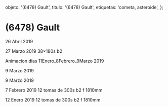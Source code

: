 
  objeto: '(6478) Gault',
  titulo: '(6478) Gault',
  etiquetas: 'cometa, asteroide',
};

# (6478) Gault

<Imagen
  src="registro/6478-gault_20190426_9_6478-gault_20190426_i88.jpg"
  fecha="20190426"
/>

 26 Abril 2019

<Imagen
  src="registro/6478-gault_20190327_8_6478-gault_20190327_i88.jpg"
  fecha="20190327"
/>

 27 Marzo 2019 38×180s b2

<Imagen
  src="registro/6478-gault_20190309_7_11enero_8febrero_9marzo.gif"
  fecha="20190309"
/>

 Animacion dias 11Enero_8Febrero_9Marzo 2019

<Imagen
  src="registro/6478-gault_20190309_6_6478-gault_20190209_i88.jpg"
  fecha="20190309"
/>

 9 Marzo 2019

<Imagen
  src="registro/6478-gault_20190309_5_6478-gault._20190209_i88.jpg"
  fecha="20190309"
/>

 9 Marzo 2019

<Imagen
  src="registro/6478-gault_20190208_4_6478_20190208_i88.jpg"
  fecha="20190208"
/>

<Imagen
  src="registro/6478-gault_20190207_3_6478_re_20190208_i88.jpg"
  fecha="20190207"
/>

 7 Febrero 2019 12 tomas de 300s b2 f 1810mm

<Imagen
  src="registro/6478-gault_20190111_2_6478-gault_20190111_i88.jpg"
  fecha="20190111"
/>

<Imagen
  src="registro/6478-gault_20190112_1_6478-gault_com_20190111_i88.jpg"
  fecha="20190112"
/>

 12 Enero 2019 12 tomas de 300s b2 f 1810mm